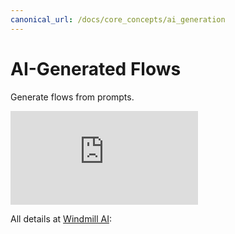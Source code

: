 ```yaml
---
canonical_url: /docs/core_concepts/ai_generation
---
```



# AI-Generated Flows

Generate flows from prompts.

<iframe
    style={{ aspectRatio: '16/9' }}
    src="https://www.youtube.com/embed/4HTIKOAyVIg?vq=hd1080"
    title="YouTube video player"
    frameBorder="0"
    allow="accelerometer; autoplay; clipboard-write; encrypted-media; gyroscope; picture-in-picture; web-share"
    allowFullScreen
    className="border-2 rounded-xl object-cover w-full dark:border-gray-800"
></iframe>

<br/>

All details at [Windmill AI](../core_concepts/22_ai_generation/index.md):

<div class="grid grid-cols-2 gap-6 mb-4">
	<DocCard
    	title="Windmill AI"
    	description="Have AI complete code on Windmill."
    	href="/docs/core_concepts/ai_generation"
    />
</div>